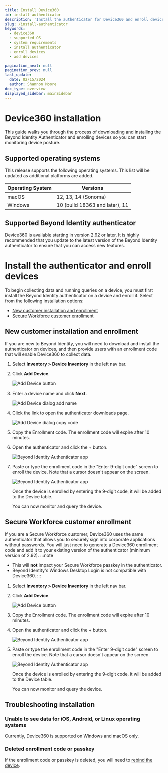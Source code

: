 ```yaml
---
title: Install Device360
id: install-authenticator
description: 'Install the authenticator for Device360 and enroll devices'
slug: /install-authenticator
keywords:
  - device360
  - supported OS
  - system requirements
  - install authenticator
  - enroll devices
  - add devices

pagination_next: null
pagination_prev: null
last_update:
  date: 02/15/2024
  author: Shannon Moore
doc_type: overview
displayed_sidebar: mainSidebar
---
```

# Device360 installation
This guide walks you through the process of downloading and installing the Beyond Identity Authenticator and enrolling devices so you can start monitoring device posture.  

## Supported operating systems
This release supports the following operating systems. This list will be updated as additional platforms are added. 

| **Operating System** | **Versions**                   | 
|----------------------|--------------------------------|
| macOS                | 12, 13, 14 (Sonoma)            |
| Windows              | 10 (build 18363 and later), 11 |

## Supported Beyond Identity authenticator

Device360 is available starting in version 2.92 or later. It is highly recommended that you update to the latest version of the Beyond Identity authenticator to ensure that you can access new features.  


# Install the authenticator and enroll devices
To begin collecting data and running queries on a device, you must first install the Beyond Identity authenticator on a device and enroll it. Select from the following installation options:

- [New customer installation and enrollment](#new-customer-installation-and-enrollment)
- [Secure Workforce customer enrollment](#secure-workforce-customer-enrollment)

 
## New customer installation and enrollment 
If you are new to Beyond Identity, you will need to download and install the authenticator on devices, and then provide users with an enrollment code that will enable Device360 to collect data. 

1. Select **Inventory > Device Inventory** in the left nav bar. 

2. Click **Add Device**.

   ![Add Device button](../images/devices/add-device.png)

3. Enter a device name and click **Next**.
   
   ![Add Device dialog add name](../images/devices/device-name.png)

4. Click the link to open the authenticator downloads page.
   
   ![Add Device dialog copy code](../images/devices/enrollment-code-copy.png)

5. Copy the Enrollment code. The enrollment code will expire after 10 minutes. 

6. Open the authenticator and click the + button.

   ![Beyond Identity Authenticator app](../images/devices/authenticator-add-passkey.png)

7. Paste or type the enrollment code in the "Enter 9-digit code" screen to enroll the device. Note that a cursor doesn't appear on the screen.

   ![Beyond Identity Authenticator app](../images/devices/authenticator-paste-code.png)   

   Once the device is enrolled by entering the 9-digit code, it will be added to the Device table.
   
   You can now monitor and query the device.


## Secure Workforce customer enrollment
If you are a Secure Workforce customer, Device360 uses the same authenticator that allows you to securely sign into corporate applications without passwords. You will just need to generate a Device360 enrollment code and add it to your existing version of the authenticator (minimum version of 2.92). 
:::note 
- This will **not** impact your Secure Workforce passkey in the authenticator.
- Beyond Identity's Windows Desktop Login is not compatible with Device360.
:::
1. Select **Inventory > Device Inventory** in the left nav bar. 

2. Click **Add Device**.

   ![Add Device button](../images/devices/add-device.png)

4. Copy the Enrollment code. The enrollment code will expire after 10 minutes. 

5. Open the authenticator and click the + button.

   ![Beyond Identity Authenticator app](../images/devices/authenticator-add-passkey.png)

6. Paste or type the enrollment code in the "Enter 9-digit code" screen to enroll the device. Note that a cursor doesn't appear on the screen.

   ![Beyond Identity Authenticator app](../images/devices/authenticator-paste-code.png)   

   Once the device is enrolled by entering the 9-digit code, it will be added to the Device table.
   
   You can now monitor and query the device.

## Troubleshooting installation

### Unable to see data for iOS, Android, or Linux operating systems
Currently, Device360 is supported on Windows and macOS only. 

### Deleted enrollment code or passkey 
If the enrollment code or passkey is deleted, you will need to [rebind the device](/docs/device-inventory#rebind-devices).